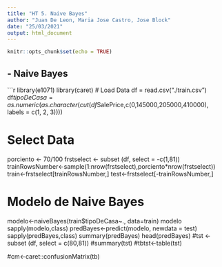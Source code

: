 ```yaml
---
title: "HT 5. Naive Bayes"
author: "Juan De Leon, Maria Jose Castro, Jose Block"
date: "25/03/2021"
output: html_document
---
```


```r
knitr::opts_chunk$set(echo = TRUE)
```

## - Naive Bayes 

```r
library(e1071)
library(caret)
# Load Data
df = read.csv("./train.csv")
df$tipoDeCasa = as.numeric(as.character( cut(df$SalePrice,c(0,145000,205000,410000), labels = c(1, 2, 3))))

# Select Data
porciento <- 70/100
frstselect <- subset (df, select = -c(1,81))
trainRowsNumber<-sample(1:nrow(frstselect),porciento*nrow(frstselect))
train<-frstselect[trainRowsNumber,]
test<-frstselect[-trainRowsNumber,]

# Modelo de Naive Bayes
modelo<-naiveBayes(train$tipoDeCasa~., data=train)
modelo
sapply(modelo,class)
predBayes<-predict(modelo, newdata = test)
sapply(predBayes,class)
summary(predBayes)
head(predBayes)
#tst <- subset (df, select = c(80,81))
#summary(tst)
#tbtst<-table(tst)


#cm<-caret::confusionMatrix(tb)

